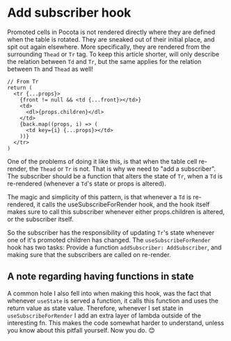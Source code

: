 
<Meta title="Advanced topics/Add subscriber hook" />

# Add subscriber hook

Promoted cells in Pocota is not rendered directly
where they are defined when the table is rotated. They are
sneaked out of their initial place, and spit out again
elsewhere. More specifically, they are rendered from the
surrounding `Thead` or `Tr` tag. To keep this article
shorter, will only describe the relation between `Td` and
`Tr`, but the same applies for the relation between `Th`
and `Thead` as well!

```tsx
// From Tr
return (
  <tr {...props}>
    {front != null && <td {...front}></td>}
    <td>
      <dl>{props.children}</dl>
    </td>
    {back.map((props, i) => (
      <td key={i} {...props}></td>
    ))}
  </tr>
)
```

One of the problems of doing it like this, is that when the
table cell re-render, the `Thead` or `Tr` is not. That is why we
need to "add a subscriber". The subscriber should be a
function that alters the state of `Tr`, when a `Td` is re-rendered
(whenever a `Td`'s state or props is altered).

The magic and simplicity of this pattern, is that whenever a
`Td` is re-rendered, it calls the useSubscribeForRender hook,
and the hook itself makes sure to call this subscriber
whenever either props.children is altered, or the subscriber
itself.

So the subscriber has the responsibility of updating `Tr`'s
state whenever one of it's promoted children has changed.
The `useSubscribeForRender` hook has two tasks: Provide a
function `addSubscriber: AddSubscriber`, and making sure
that the subscribers are called on re-render.

## A note regarding having functions in state

A common hole I also fell into when making this hook, was the
fact that whenever `useState` is served a function, it calls
this function and uses the return value as state value.
Therefore, whenever I set state in `useSubscribeForRender` I
add an extra layer of lambda outside of the interesting fn.
This makes the code somewhat harder to understand, unless you
know about this pitfall yourself. Now you do. 😊
